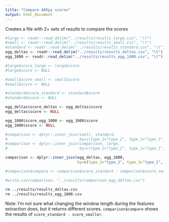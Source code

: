 ```yaml
---
title: "Compare ABXpy scores"
output: html_document
---
```


Creates a file with 2+ sets of results to compare the scores

```r
#large <- readr::read_delim("../results/results_large.csv", "\t")
#small <- readr::read_delim("../results/results_small.csv", "\t")
#standard <- readr::read_delim("../results/results_standard.csv", "\t")
egg_deltas <- readr::read_delim("../results/results_deltas.csv", "\t")
egg_1000 <- readr::read_delim("../results/results_egg_1000.csv", "\t")

#large$score_large <- large$score
#large$score <- NULL

#small$score_small <- small$score
#small$score <- NULL

#standard$score_standard <- standard$score
#standard$score <- NULL

egg_deltas$score_deltas <- egg_deltas$score
egg_deltas$score <- NULL

egg_1000$score_egg_1000 <- egg_1000$score
egg_1000$score <- NULL

#comparison <- dplyr::inner_join(small, standard, 
#                                by=c(type_2="type_2", type_1="type_1", by="by", n="n"))
#comparison <- dplyr::inner_join(comparison, large,  
#                                by=c(type_2="type_2", type_1="type_1", by="by", n="n"))

comparison <- dplyr::inner_join(egg_deltas, egg_1000,  
                                by=c(type_2="type_2", type_1="type_1", by="by", n="n"))

#comparison$compare <- comparison$score_standard - comparison$score_smaller

#write.csv(comparison, "../results/comparison_egg_deltas.csv")
```

```bash
rm ../results/results_deltas.csv
rm ../results/results_egg_1000.csv
```


Note: I'm not sure what changing the window length during the features extraction does, but it returns different scores. `comparison$compare` shows the results of `score_standard - score_smaller`.
